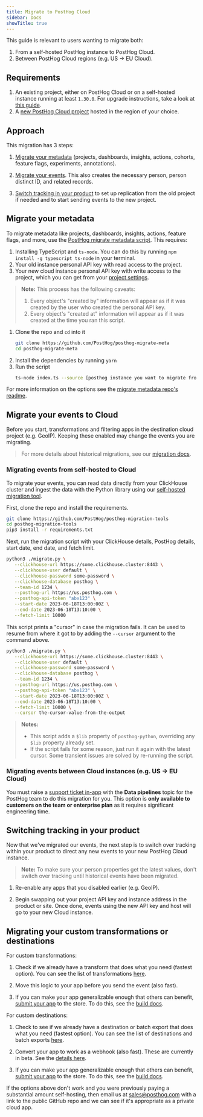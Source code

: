 ```yaml
---
title: Migrate to PostHog Cloud
sidebar: Docs
showTitle: true
---
```



<MigrationWarning />

This guide is relevant to users wanting to migrate both:

1. From a self-hosted PostHog instance to PostHog Cloud.
2. Between PostHog Cloud regions (e.g. US -> EU Cloud).

## Requirements

1. An existing project, either on PostHog Cloud or on a self-hosted instance running at least `1.30.0`. For upgrade instructions, take a look at [this guide](/docs/runbook/upgrading-posthog).
2. A [new PostHog Cloud project](https://us.posthog.com/signup) hosted in the region of your choice.

## Approach

This migration has 3 steps:

1. [Migrate your metadata](#migrate-your-metadata) (projects, dashboards, insights, actions, cohorts, feature flags, experiments, annotations).

2. [Migrate your events](#migrate-your-events). This also creates the necessary person, person distinct ID, and related records.

3. [Switch tracking in your product](#switching-tracking-in-you-product) to set up replication from the old project if needed and to start sending events to the new project.

## Migrate your metadata

To migrate metadata like projects, dashboards, insights, actions, feature flags, and more, use the [PostHog migrate metadata script](https://github.com/PostHog/posthog-migrate-meta). This requires:

1. Installing TypeScript and `ts-node`. You can do this by running `npm install -g typescript ts-node` in your terminal.
2. Your old instance personal API key with read access to the project.
3. Your new cloud instance personal API key with write access to the project, which you can get from your [project settings](https://us.posthog.com/settings/user-api-keys). 

> **Note:** This process has the following caveats:
> 1. Every object's "created by" information will appear as if it was created by the user who created the personal API key.
> 2. Every object's "created at" information will appear as if it was created at the time you ran this script.

1. Clone the repo and `cd` into it
    ```bash
    git clone https://github.com/PostHog/posthog-migrate-meta
    cd posthog-migrate-meta
    ```
2. Install the dependencies by running `yarn`
3. Run the script
    ```bash
    ts-node index.ts --source [posthog instance you want to migrate from] --sourcekey [personal api key for that instance] --destination [posthog instance you want to migrate to.] --destinationkey [personal api key for destination instance]
    ```

For more information on the options see the [migrate metadata repo's readme](https://github.com/PostHog/posthog-migrate-meta).

## Migrate your events to Cloud

Before you start, transformations and filtering apps in the destination cloud project (e.g. GeoIP). Keeping these enabled may change the events you are migrating.

> For more details about historical migrations, see our [migration docs](/docs/migrate).

### Migrating events from self-hosted to Cloud

To migrate your events, you can read data directly from your ClickHouse cluster and ingest the data with the Python library using our [self-hosted migration tool](https://github.com/PostHog/posthog-migration-tools).

First, clone the repo and install the requirements.

```bash
git clone https://github.com/PostHog/posthog-migration-tools
cd posthog-migration-tools
pip3 install -r requirements.txt
```

Next, run the migration script with your ClickHouse details, PostHog details, start date, end date, and fetch limit.

```bash
python3 ./migrate.py \
   --clickhouse-url https://some.clickhouse.cluster:8443 \
   --clickhouse-user default \
   --clickhouse-password some-password \
   --clickhouse-database posthog \
   --team-id 1234 \
   --posthog-url https://us.posthog.com \
   --posthog-api-token "abx123" \
   --start-date 2023-06-18T13:00:00Z \
   --end-date 2023-06-18T13:10:00 \
   --fetch-limit 10000
```

This script prints a "cursor" in case the migration fails. It can be used to resume from where it got to by adding the `--cursor` argument to the command above.

```bash
python3 ./migrate.py \
   --clickhouse-url https://some.clickhouse.cluster:8443 \
   --clickhouse-user default \
   --clickhouse-password some-password \
   --clickhouse-database posthog \
   --team-id 1234 \
   --posthog-url https://us.posthog.com \
   --posthog-api-token "abx123" \
   --start-date 2023-06-18T13:00:00Z \
   --end-date 2023-06-18T13:10:00 \
   --fetch-limit 10000 \
   --cursor the-cursor-value-from-the-output
```

> **Notes:**
> - This script adds a `$lib` property of `posthog-python`, overriding any `$lib` property already set.
> - If the script fails for some reason, just run it again with the latest cursor. Some transient issues are solved by re-running the script.

### Migrating events between Cloud instances (e.g. US -> EU Cloud)

You must raise a [support ticket in-app](https://us.posthog.com/home#supportModal) with the **Data pipelines** topic for the PostHog team to do this migration for you. This option is **only available to customers on the team or enterprise plan** as it requires significant engineering time.  

## Switching tracking in your product

Now that we've migrated our events, the next step is to switch over tracking within your product to direct any new events to your new PostHog Cloud instance.

> **Note:** To make sure your person properties get the latest values, don't switch over tracking until historical events have been migrated.

1. Re-enable any apps that you disabled earlier (e.g. GeoIP).

2. Begin swapping out your project API key and instance address in the product or site. Once done, events using the new API key and host will go to your new Cloud instance.

## Migrating your custom transformations or destinations

For custom transformations:

1. Check if we already have a transform that does what you need (fastest option). You can see the list of transformations [here](/docs/cdp).

2. Move this logic to your app before you send the event (also fast).

3. If you can make your app generalizable enough that others can benefit, [submit your app](/docs/cdp/build/tutorial#submitting-your-transformation-or-destination) to the store. To do this, see the [build docs](/docs/cdp/build/tutorial).

For custom destinations:

1. Check to see if we already have a destination or batch export that does what you need (fastest option). You can see the list of destinations and batch exports [here](/docs/cdp).

2. Convert your app to work as a webhook (also fast). These are currently in beta. See the [details here](https://github.com/PostHog/posthog/issues/16976).

3. If you can make your app generalizable enough that others can benefit, [submit your app](/docs/cdp/build/tutorial#submitting-your-transformation-or-destination) to the store. To do this, see the [build docs](/docs/cdp/build/tutorial).

If the options above don't work and you were previously paying a substantial amount self-hosting, then email us at [sales@posthog.com](mailto:sales@posthog.com) with a link to the public GitHub repo and we can see if it's appropriate as a private cloud app.
